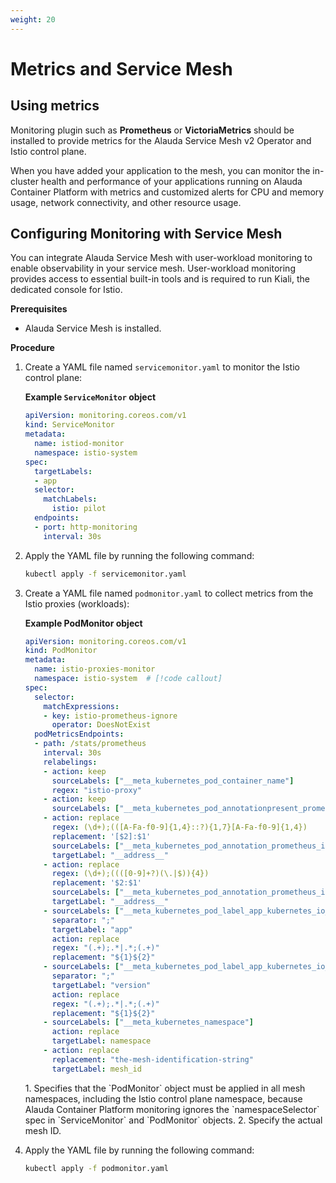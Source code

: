 ```yaml
---
weight: 20
---
```


# Metrics and Service Mesh

## Using metrics

Monitoring plugin such as **Prometheus** or **VictoriaMetrics** should be installed to provide metrics for the Alauda Service Mesh v2 Operator and Istio control plane.

When you have added your application to the mesh, you can monitor the in-cluster health and performance of your applications running on Alauda Container Platform with metrics and customized alerts for CPU and memory usage, network connectivity, and other resource usage.

## Configuring Monitoring with Service Mesh

You can integrate Alauda Service Mesh with user-workload monitoring to enable observability in your service mesh. User-workload monitoring provides access to essential built-in tools and is required to run Kiali, the dedicated console for Istio.

**Prerequisites**

- Alauda Service Mesh is installed.

**Procedure**

1. Create a YAML file named `servicemonitor.yaml` to monitor the Istio control plane:

   **Example `ServiceMonitor` object**

   ```yaml title="servicemonitor.yaml"
   apiVersion: monitoring.coreos.com/v1
   kind: ServiceMonitor
   metadata:
     name: istiod-monitor
     namespace: istio-system
   spec:
     targetLabels:
     - app
     selector:
       matchLabels:
         istio: pilot
     endpoints:
     - port: http-monitoring
       interval: 30s
   ```

2. Apply the YAML file by running the following command:

   ```bash
   kubectl apply -f servicemonitor.yaml
   ```

3. Create a YAML file named `podmonitor.yaml` to collect metrics from the Istio proxies (workloads):

   **Example PodMonitor object**

   ```yaml title="podmonitor.yaml"
   apiVersion: monitoring.coreos.com/v1
   kind: PodMonitor
   metadata:
     name: istio-proxies-monitor
     namespace: istio-system  # [!code callout]
   spec:
     selector:
       matchExpressions:
       - key: istio-prometheus-ignore
         operator: DoesNotExist
     podMetricsEndpoints:
     - path: /stats/prometheus
       interval: 30s
       relabelings:
       - action: keep
         sourceLabels: ["__meta_kubernetes_pod_container_name"]
         regex: "istio-proxy"
       - action: keep
         sourceLabels: ["__meta_kubernetes_pod_annotationpresent_prometheus_io_scrape"]
       - action: replace
         regex: (\d+);(([A-Fa-f0-9]{1,4}::?){1,7}[A-Fa-f0-9]{1,4})
         replacement: '[$2]:$1'
         sourceLabels: ["__meta_kubernetes_pod_annotation_prometheus_io_port","__meta_kubernetes_pod_ip"]
         targetLabel: "__address__"
       - action: replace
         regex: (\d+);((([0-9]+?)(\.|$)){4})
         replacement: '$2:$1'
         sourceLabels: ["__meta_kubernetes_pod_annotation_prometheus_io_port","__meta_kubernetes_pod_ip"]
         targetLabel: "__address__"
       - sourceLabels: ["__meta_kubernetes_pod_label_app_kubernetes_io_name","__meta_kubernetes_pod_label_app"]
         separator: ";"
         targetLabel: "app"
         action: replace
         regex: "(.+);.*|.*;(.+)"
         replacement: "${1}${2}"
       - sourceLabels: ["__meta_kubernetes_pod_label_app_kubernetes_io_version","__meta_kubernetes_pod_label_version"]
         separator: ";"
         targetLabel: "version"
         action: replace
         regex: "(.+);.*|.*;(.+)"
         replacement: "${1}${2}"
       - sourceLabels: ["__meta_kubernetes_namespace"]
         action: replace
         targetLabel: namespace
       - action: replace
         replacement: "the-mesh-identification-string"
         targetLabel: mesh_id
   ```

   <Callouts>
     1. Specifies that the `PodMonitor` object must be applied in all mesh namespaces, including the Istio control plane namespace, because Alauda Container Platform monitoring ignores the `namespaceSelector` spec in `ServiceMonitor` and `PodMonitor` objects.
     2. Specify the actual mesh ID.
   </Callouts>

4. Apply the YAML file by running the following command:

   ```bash
   kubectl apply -f podmonitor.yaml
   ```
